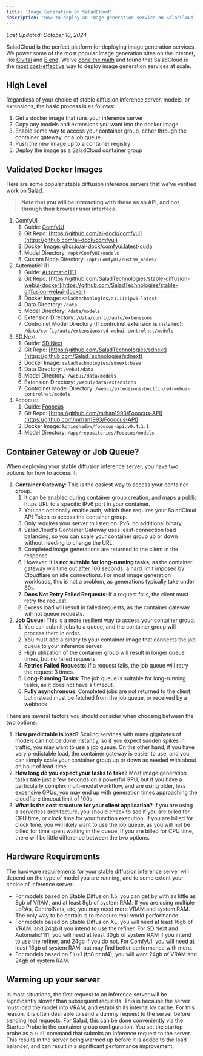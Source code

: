 ```yaml
---
title: 'Image Generation On SaladCloud'
description: 'How to deploy an image generation service on SaladCloud'
---
```


_Last Updated: October 10, 2024_

SaladCloud is the perfect platform for deploying image generation services. We power some of the most popular image
generation sites on the internet, like [Civitai](https://blog.salad.com/civitai-salad/) and
[Blend](https://blog.salad.com/blend-salad/). We've
[done the math](https://blog.salad.com/stable-diffusion-v1-5-benchmark/) and found that SaladCloud is the
[most cost-effective](https://blog.salad.com/stable-diffusion-xl-sdxl-benchmark/) way to deploy image generation
services at scale.

## High Level

Regardless of your choice of stable diffusion inference server, models, or extensions, the basic process is as follows:

1. Get a docker image that runs your inference server
2. Copy any models and extensions you want into the docker image
3. Enable some way to access your container group, either through the container gateway, or a job queue.
4. Push the new image up to a container registry
5. Deploy the image as a SaladCloud container group

## Validated Docker Images

Here are some popular stable diffusion inference servers that we’ve verified work on Salad.

> **Note that you will be interacting with these as an API, and not through their browser user interface.**

1. ComfyUI
   1. Guide: [ComfyUI](/container-engine/how-to-guides/ai-machine-learning/deploy-stable-diffusion-comfy)
   1. Git Repo: [https://github.com/ai-dock/comfyui](https://github.com/ai-dock/comfyui)
   1. Docker Image: [ghcr.io/ai-dock/comfyui:latest-cuda](http://ghcr.io/ai-dock/comfyui:latest-cuda)
   1. Model Directory: `/opt/ComfyUI/models`
   1. Custom Node Directory: `/opt/ComfyUI/custom_nodes/`
2. Automatic1111
   1. Guide: [Automatic1111](/container-engine/how-to-guides/ai-machine-learning/deploy-stable-diffusion-a1111)
   1. Git Repo:
      [https://github.com/SaladTechnologies/stable-diffusion-webui-docker](https://github.com/SaladTechnologies/stable-diffusion-webui-docker)
   1. Docker Image: `saladtechnologies/a1111:ipv6-latest`
   1. Data Directory: `/data`
   1. Model Directory: `/data/models`
   1. Extension Directory: `/data/config/auto/extensions`
   1. Controlnet Model Directory (If controlnet extension is installed):
      `/data/config/auto/extensions/sd-webui-controlnet/models`
3. SD.Next
   1. Guide: [SD.Next](/container-engine/how-to-guides/ai-machine-learning/deploy-stable-diffusion-sdnext)
   1. Git Repo: [https://github.com/SaladTechnologies/sdnext](https://github.com/SaladTechnologies/sdnext)
   1. Docker Image: `saladtechnologies/sdnext:base`
   1. Data Directory: `/webui/data`
   1. Model Directory: `/webui/data/models`
   1. Extension Directory: `/webui/data/extensions`
   1. Controlnet Model Directory: `/webui/extensions-builtin/sd-webui-controlnet/models`
4. Fooocus:
   1. Guide: [Fooocus](/container-engine/how-to-guides/ai-machine-learning/deploy-stable-diffusion-fooocus)
   1. Git Repo: [https://github.com/mrhan1993/Fooocus-API](https://github.com/mrhan1993/Fooocus-API)
   1. Docker Image: `konieshadow/fooocus-api:v0.4.1.1`
   1. Model Directory: `/app/repositories/Fooocus/models`

## Container Gateway or Job Queue?

When deploying your stable diffusion inference server, you have two options for how to access it:

1. **Container Gateway**: This is the easiest way to access your container group.
   1. It can be enabled during container group creation, and maps a public https URL to a specific IPv6 port in your
      container.
   1. You can optionally enable auth, which then requires your SaladCloud API Token to access the container group.
   1. Only requires your server to listen on IPv6, no additional binary.
   1. SaladCloud's Container Gateway uses least-connection load balancing, so you can scale your container group up or
      down without needing to change the URL.
   1. Completed image generations are returned to the client in the response.
   1. However, it is **not suitable for long-running tasks**, as the container gateway will time out after 100 seconds,
      a hard limit imposed by Cloudflare on idle connections. For most image generation workloads, this is not a
      problem, as generations typically take under 30s.
   1. **Does Not Retry Failed Requests**: If a request fails, the client must retry the request.
   1. Excess load will result in failed requests, as the container gateway will not queue requests.
2. **Job Queue**: This is a more resilient way to access your container group.
   1. You can submit jobs to a queue, and the container group will process them in order.
   1. You must add a binary to your container image that connects the job queue to your inference server.
   1. High utilization of the container group will result in longer queue times, but no failed requests.
   1. **Retries Failed Requests**: If a request fails, the job queue will retry the request 3 times.
   1. **Long-Running Tasks**: The job queue is suitable for long-running tasks, as it does not have a timeout.
   1. **Fully asynchronous**: Completed jobs are not returned to the client, but instead must be fetched from the job
      queue, or received by a webhook.

There are several factors you should consider when choosing between the two options:

1. **How predictable is load?** Scaling services with many gigabytes of models can not be done instantly, so if you
   expect sudden spikes in traffic, you may want to use a job queue. On the other hand, if you have very predictable
   load, the container gateway is easier to use, and you can simply scale your container group up or down as needed with
   about an hour of lead-time.
1. **How long do you expect your tasks to take?** Most image generation tasks take just a few seconds on a powerful GPU,
   but if you have a particularly complex multi-modal workflow, and are using older, less expensive GPUs, you may end up
   with generation times approaching the cloudflare timeout limit of 100s.
1. **What is the cost structure for your client application?** If you are using a serverless architecture, you should
   check to see if you are billed for CPU time, or clock time for your function execution. If you are billed for clock
   time, you will likely want to use the job queue, as you will not be billed for time spent waiting in the queue. If
   you are billed for CPU time, there will be little difference between the two options.

## Hardware Requirements

The hardware requirements for your stable diffusion inference server will depend on the type of model you are running,
and to some extent your choice of inference server.

- For models based on Stable Diffusion 1.5, you can get by with as little as 8gb of VRAM, and at least 8gb of system
  RAM. If you are using multiple LoRAs, ControlNets, etc, you may need more VRAM and system RAM. The only way to be
  certain is to measure real-world performance.
- For models based on Stable Diffusion XL, you will need at least 16gb of VRAM, and 24gb if you intend to use the
  refiner. For SD.Next and Automatic1111, you will need at least 30gb of system RAM if you intend to use the refiner,
  and 24gb if you do not. For ComfyUI, you will need at least 16gb of system RAM, but may find better performance with
  more.
- For models based on Flux1 (fp8 or nf4), you will want 24gb of VRAM and 24gb of system RAM.

## Warming up your server

In most situations, the first request to an inference server will be significantly slower than subsequent requests. This
is because the server must load the model into VRAM, and establish its internal kv cache. For this reason, it is often
desirable to send a dummy request to the server before sending real requests. For Salad, this can be done conveniently
via the Startup Probe in the container group configuration. You set the startup probe as a `curl` command that submits
an inference request to the server. This results in the server being warmed up before it is added to the load balancer,
and can result in a significant performance improvement.
